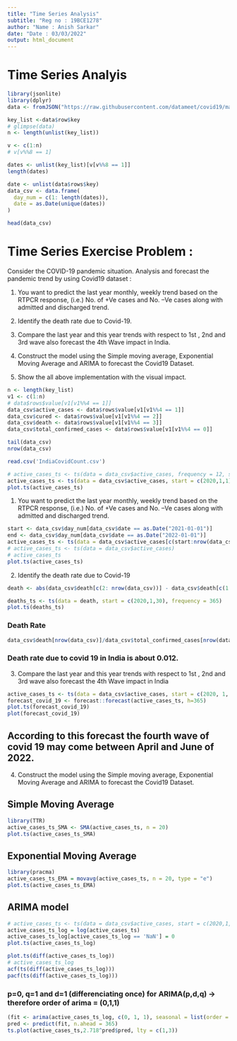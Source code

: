 ```yaml
---
title: "Time Series Analysis"
subtitle: "Reg no : 19BCE1278"
author: "Name : Anish Sarkar"
date: "Date : 03/03/2022"
output: html_document
---
```


# Time Series Analyis

```r
library(jsonlite)
library(dplyr)
data <- fromJSON("https://raw.githubusercontent.com/datameet/covid19/master/data/all_totals.json", flatten = TRUE)
```

```r
key_list <-data$row$key
# glimpse(data)
n <- length(unlist(key_list))

v <- c(1:n)
# v[v%%8 == 1]

dates <- unlist(key_list)[v[v%%8 == 1]]
length(dates)
```


```r
date <- unlist(data$rows$key)
data_csv <- data.frame(
  day_num = c(1: length(dates)),
  date = as.Date(unique(dates))
)

head(data_csv)
```


# Time Series Exercise Problem :

Consider the COVID-19 pandemic situation. Analysis and forecast the pandemic trend by using Covid19 dataset :

1. You want to predict the last year monthly, weekly trend based on the RTPCR response, (i.e.) No. of +Ve cases and No. –Ve cases along with admitted and discharged trend.

2. Identify the death rate due to Covid-19.
3. Compare the last year and this year trends with respect to 1st , 2nd and 3rd wave also forecast the 4th Wave impact in India.

4. Construct the model using the Simple moving average, Exponential Moving Average and ARIMA to forecast the Covid19 Dataset.

5. Show the all above implementation with the visual impact.


```r
n <- length(key_list)
v1 <- c(1:n) 
# data$rows$value[v1[v1%%4 == 1]]
data_csv$active_cases <- data$rows$value[v1[v1%%4 == 1]]
data_csv$cured <- data$rows$value[v1[v1%%4 == 2]]
data_csv$death <- data$rows$value[v1[v1%%4 == 3]]
data_csv$total_confirmed_cases <- data$rows$value[v1[v1%%4 == 0]]

tail(data_csv)
nrow(data_csv)
```

```r
read.csv('IndiaCovidCount.csv')
```


```r
# active_cases_ts <- ts(data = data_csv$active_cases, frequency = 12, start=data_csv$date[1])
active_cases_ts <- ts(data = data_csv$active_cases, start = c(2020,1,1), frequency = 365)
plot.ts(active_cases_ts)
```

1. You want to predict the last year monthly, weekly trend based on the RTPCR response, (i.e.) No. of +Ve cases and No. –Ve cases along with admitted and discharged trend.

```r
start <- data_csv$day_num[data_csv$date == as.Date("2021-01-01")]
end <- data_csv$day_num[data_csv$date == as.Date("2022-01-01")]
active_cases_ts <- ts(data = data_csv$active_cases[c(start:nrow(data_csv))], start = c(2021,1,1), end = c(2022, 1, 1), frequency = 365)
# active_cases_ts <- ts(data = data_csv$active_cases)
# active_cases_ts
plot.ts(active_cases_ts)
```

2. Identify the death rate due to Covid-19

```r
death <- abs(data_csv$death[c(2: nrow(data_csv))] - data_csv$death[c(1: (nrow(data_csv) - 1))])

deaths_ts <- ts(data = death, start = c(2020,1,30), frequency = 365)
plot.ts(deaths_ts)
```

### Death Rate

```r
data_csv$death[nrow(data_csv)]/data_csv$total_confirmed_cases[nrow(data_csv)]
```

### Death rate due to covid 19 in India is about 0.012.

3. Compare the last year and this year trends with respect to 1st , 2nd and 3rd wave also forecast the 4th Wave impact in India

```r
active_cases_ts <- ts(data = data_csv$active_cases, start = c(2020, 1, 30), frequency = 365)
forecast_covid_19 <- forecast::forecast(active_cases_ts, h=365)
plot.ts(forecast_covid_19)
plot(forecast_covid_19)
```

## According to this forecast the fourth wave of covid 19 may come between April and June of 2022.

4. Construct the model using the Simple moving average, Exponential Moving Average and ARIMA to forecast the Covid19 Dataset.

## Simple Moving Average 

```r
library(TTR)
active_cases_ts_SMA <- SMA(active_cases_ts, n = 20)
plot.ts(active_cases_ts_SMA)
```

## Exponential Moving Average

```r
library(pracma)
active_cases_ts_EMA = movavg(active_cases_ts, n = 20, type = "e")
plot.ts(active_cases_ts_EMA)
```


## ARIMA model

```r
# active_cases_ts <- ts(data = data_csv$active_cases, start = c(2020,1,30), frequency = 365)
active_cases_ts_log = log(active_cases_ts)
active_cases_ts_log[active_cases_ts_log == 'NaN'] = 0
plot.ts(active_cases_ts_log)

plot.ts(diff(active_cases_ts_log))
# active_cases_ts_log
acf(ts(diff(active_cases_ts_log)))
pacf(ts(diff(active_cases_ts_log)))
```

### p=0, q=1 and d=1 (differenciating once) for ARIMA(p,d,q) -> therefore order of arima = (0,1,1) 

```r
(fit <- arima(active_cases_ts_log, c(0, 1, 1), seasonal = list(order = c(0, 1, 1), period = 100)))
pred <- predict(fit, n.ahead = 365)
ts.plot(active_cases_ts,2.718^pred$pred, lty = c(1,3))
```

